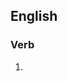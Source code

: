 ==English==

===Verb===
{{head|en|present participle}}

# {{present participle of|unstop|lang=en|nocat=1}}
